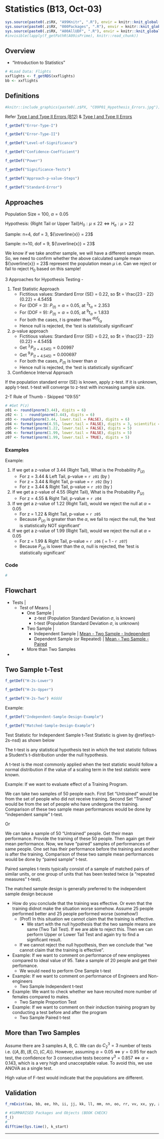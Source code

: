 # Statistics (B13, Oct-03) {#b13}

```r
sys.source(paste0(.z$RX, "A99Knitr", ".R"), envir = knitr::knit_global())
sys.source(paste0(.z$RX, "000Packages", ".R"), envir = knitr::knit_global())
sys.source(paste0(.z$RX, "A00AllUDF", ".R"), envir = knitr::knit_global())
#invisible(lapply(f_getPathR(A09isPrime), knitr::read_chunk))
```

## Overview

- "Introduction to Statistics"


```r
# #Load Data: Flights
xxflights <- f_getRDS(xxflights)
bb <- xxflights
```

## Definitions

```r
#knitr::include_graphics(paste0(.z$PX, "C09P01_Hypothesis_Errors.jpg")) #iiii
```

Refer [Type I and Type II Errors (B12)](#errors-ab-b12, "b12") & [Type I and Type II Errors](#errors-ab-c09, "c09")

```r
f_getDef("Error-Type-I")
```

```r
f_getDef("Error-Type-II") 
```

```r
f_getDef("Level-of-Significance")
```

```r
f_getDef("Confidence-Coefficient") 
```

```r
f_getDef("Power")
```

```r
f_getDef("Significance-Tests")
```

```r
f_getDef("Approach-p-value-Steps") 
```

```r
f_getDef("Standard-Error")
```


## Approaches {.tabset .tabset-fade}

Population Size = 100, ${\alpha} = 0.05$

Hypothesis: $\text{\{Right Tail or Upper Tail\} } {H_0} : {\mu} \leq 22 \iff {H_a}: {\mu} > 22$

Sample: n=4, dof = 3, ${\overline{x}} = 23$

Sample: n=10, dof = 9, ${\overline{x}} = 23$


We know if we take another sample, we will have a different sample mean. So, we need to confirm whether the above calculated sample mean ${\overline{x}} = 23$ represent the population mean ${\mu}$ i.e. Can we reject or fail to reject ${H_0}$ based on this sample!

3 Approaches for Hypothesis Testing - 

1.  Test Statistic Approach
    - Fictitious values: Standard Error (SE) = 0.22, so $t = \frac{23 - 22}{0.22} = 4.545$
    - For (DOF = 3): $P_{(t)} = {\alpha} = 0.05$, at ${}^{3}t_{\alpha} = 2.353$
    - For (DOF = 9): $P_{(t)} = {\alpha} = 0.05$, at ${}^{9}t_{\alpha} = 1.833$
    - For both the cases, ${t}$ is greater than ${}^{dof}t_{\alpha}$
    - Hence null is rejected, the 'test is statistically significant'
1.  p-value approach 
    - Fictitious values: Standard Error (SE) = 0.22, so $t = \frac{23 - 22}{0.22} = 4.545$
    - Get ${}^3\!P_{(t = 4.545)} = 0.00997$
    - Get ${}^9\!P_{(t = 4.545)} = 0.000697$
    - For both the cases, $P_{(t)}$ is lower than ${\alpha}$
    - Hence null is rejected, the 'test is statistically significant'

1.  Confidence Interval Approach


If the population standard error (SE) is known, apply z-test. If it is unknown, apply t-test. t-test will converge to z-test with increasing sample size.

2-T Rule of Thumb - Skipped "09:55"


```r
# #Get P(z)
z01 <- round(pnorm(3.44), digits = 6)
z02 <- 1 - round(pnorm(3.44), digits = 6)
z03 <- round(pnorm(3.44, lower.tail = FALSE), digits = 6)
z04 <- format(pnorm(4.55, lower.tail = FALSE), digits = 3, scientific = FALSE)
z05 <- format(pnorm(1.22, lower.tail = FALSE), digits = 5)
z06 <- format(pnorm(1.99, lower.tail = FALSE), digits = 5)
z07 <- format(pnorm(1.99, lower.tail = TRUE), digits = 5)
```

### Examples {.unlisted .unnumbered}

Example: 

1. \textcolor{pink}{Question:} If we get a z-value of 3.44 (Right Tail), What is the Probability $P_{(z)}$
    - For z = 3.44 & Left Tail, p-value = `r z01` (by \textcolor{pink}{`pnorm(z)`})
    - For z = 3.44 & Right Tail, p-value = `r z02` (by \textcolor{pink}{`1 - pnorm(z)`})
    - For z = 3.44 & Right Tail, p-value = `r z03` (by \textcolor{pink}{`pnorm(z, lower.tail = FALSE)`})
1. \textcolor{pink}{Question:} If we get a z-value of 4.55 (Right Tail), What is the Probability $P_{(z)}$
    - For z = 4.55 & Right Tail, p-value = `r z04` 
1. \textcolor{pink}{Question:} If we get a z-value of 1.22 (Right Tail), would we reject the null at ${\alpha} = 0.05$
    - For z = 1.22 & Right Tail, p-value = `r z05` 
    - Because $P_{(z)}$ is greater than the ${\alpha}$, we fail to reject the null, the 'test is statistically NOT significant'
1.  \textcolor{pink}{Question:} If we get a z-value of 1.99 (Right Tail), would we reject the null at ${\alpha} = 0.05$
    - For z = 1.99 & Right Tail, p-value = `r z06` ( = 1 - `r z07`)
    - Because $P_{(z)}$ is lower than the ${\alpha}$, null is rejected, the 'test is statistically significant'    

### Code {.unlisted .unnumbered}

```r
#
```

## Flowchart

- Tests |
  - Test of Means |
    - One Sample |
      - z-test (Population Standard Deviation ${\sigma}$, is known)
      - t-test (Population Standard Deviation ${\sigma}$, is unknown)
    - Two Sample | 
      - Independent Sample | [Mean - Two Sample - Independent](#mean-2s-sd "c10")
      - Dependent Sample (or Repeated) | [Mean - Two Sample - Paired](#mean-paired-c10 "c10")
    - More than Two Samples
-

## Two Sample t-Test

```r
f_getDef("H-2s-Lower")
```

```r
f_getDef("H-2s-Upper")
```

```r
f_getDef("H-2s-Two") #dddd
```

Example: 

```r
f_getDef("Independent-Sample-Design-Example")
```

```r
f_getDef("Matched-Sample-Design-Example")
```

Test Statistic for Independent Sample t-Test Statistic is given by \@ref(eq:t-2s-nsd) as shown below

\begin{equation}
  t = \frac{({\overline{x}}_1 - {\overline{x}}_2) - {D}_0}{{\sigma}_{({\overline{x}}_1 - {\overline{x}}_2)}} = \frac{({\overline{x}}_1 - {\overline{x}}_2) - {D}_0}{\sqrt{\frac{{s}_1^2}{{n}_1} + \frac{{s}_2^2}{{n}_2}}}
\end{equation}

The t-test is any statistical hypothesis test in which the test statistic follows a Student's t-distribution under the null hypothesis.

A t-test is the most commonly applied when the test statistic would follow a normal distribution if the value of a scaling term in the test statistic were known. 


Example: If we want to evaluate effect of a Training Program.

We can take two samples of 50 people each. First Set "Untrained" would be from the set of people who did not receive training. Second Set "Trained" would be from the set of people who have undergone the training. Comparison of these two sample mean performances would be done by "independent sample" t-test.

Or

We can take a sample of 50 "Untrained" people. Get their mean performance. Provide the training of these 50 people. Then again get their mean performance. Now, we have "paired" samples of performances of same people. One set has their performance before the training and another is after the training. Comparison of these two sample mean performances would be done by "paired sample" t-test.

Paired samples t-tests typically consist of a sample of matched pairs of similar units, or one group of units that has been tested twice (a "repeated measures" t-test). 

The matched sample design is generally preferred to the independent sample design because \textcolor{pink}{the matched-sample procedure often improves the precision of the estimate.}

- \textcolor{pink}{Question:} How do you conclude that the training was effective. Or even that the training didnot make the situation worse somehow. Assume 25 people performed better and 25 people performed worse (somehow!)
  - (Prof) In this situation we cannot claim that the training is effective.
    - We start with the null hypothesis that the two sample means are same (Two Tail Test). If we are able to reject this. Then we can perform Upper or Lower Tail Test and again try to find a significant result.
  - If we cannot reject the null hypothesis, then we conclude that "we cannot claim that the training is effective".


- Example: If we want to comment on performance of new employees compared to ideal value of 95. Take a sample of 20 people and get their perfomance. 
  - We would need to perform One Sample t-test
- Example: If we want to comment on performance of Engineers and Non-engineers
  - Two Sample Independent t-test
- Example: We want to check whether we have recruited more number of females compared to males. 
  - Two Sample Proportion Test
- Example: If we want to comment on their induction training program by conducting a test before and after the program
  - Two Sample Paired t-test

## More than Two Samples

Assume there are 3 samples A, B, C. We can do $C_2^3 = 3$ number of tests i.e. $\{(A, B), (B, C), (C, A)\}$. However, assuming ${\alpha} = 0.05 \iff {\gamma} = 0.95$ for each test, the confidence for 3 consecutive tests become ${\gamma}^3 = 0.857 \iff {\alpha} = 0.143$, which is a very high and unacceptable value. To avoid this, we use ANOVA as a single test.

High value of F-test would indicate that the populations are different.




## Validation {.unlisted .unnumbered .tabset .tabset-fade}

```r
f_rmExist(aa, bb, ee, hh, ii, jj, kk, ll, mm, nn, oo, rr, vv, xx, yy, zz, z01, z02, z03, z04, z05, z06, z07)
```

```r
# #SUMMARISED Packages and Objects (BOOK CHECK)
f_()
#
difftime(Sys.time(), k_start)
```

****
